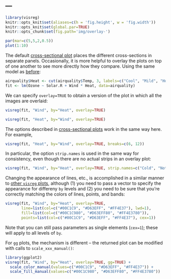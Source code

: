 ---
---

```r
library(visreg)
knitr::opts_knit$set(aliases=c(h = 'fig.height', w = 'fig.width'))
knitr::opts_knit$set(global.par=TRUE)
knitr::opts_chunk$set(fig.path='img/overlay-')
```
```r
par(mar=c(5,5,2,0.5))
plot(1:10)
```

The default [cross-sectional plot](cross.html) places the different cross-sections in separate panels.  Occasionally, it is more helpful to overlay the plots on top of one another to see more directly how they compare.  Using the same model as [before](cross.html):

```r
airquality$Heat <- cut(airquality$Temp, 3, labels=c("Cool", "Mild", "Hot"))
fit <- lm(Ozone ~ Solar.R + Wind * Heat, data=airquality)
```

We can specify `overlay=TRUE` to obtain a version of the plot in which all the images are overlaid:

```r
visreg(fit, "Wind", by="Heat", overlay=TRUE)
```

```r
visreg(fit, "Heat", by="Wind", overlay=TRUE)
```

The options described in [cross-sectional plots](cross.html) work in the same way here.  For example,

```r
visreg(fit, "Heat", by="Wind", overlay=TRUE, breaks=c(6, 12))
```

In particular, the option `strip.names` is used in the same way for consistency, even though there are no actual strips in an overlay plot:

```r
visreg(fit, "Wind", by="Heat", overlay=TRUE, strip.names=c("Cold", "Not so hot", "Really hot"))
```

Changing the appearance of lines, etc., is accomplished in a similar manner to [other `visreg` plots](options.html), although (1) you need to pass a vector to specify the appearance for differeny `by` levels and (2) you need to be sure that you're correctly matching the colors of lines, points, and bands:

```r
visreg(fit, "Wind", by="Heat", overlay=TRUE,
       line=list(col=c("#00C1C9", "#D63EFF", "#FF4E37"), lwd=1),
       fill=list(col=c("#00C1C980", "#D63EFF80", "#FF4E3780")),
       points=list(col=c("#00C1C9", "#D63EFF", "#FF4E37"), cex=1))
```

Note that you can still pass parameters as single elements (`cex=1`); these will apply to all levels of `by`.

For `gg` plots, the mechanism is different -- the returned plot can be modified with calls to `scale_xxx_manual()`:

```r
library(ggplot2)
visreg(fit, "Wind", by="Heat", overlay=TRUE, gg=TRUE) +
  scale_color_manual(values=c("#00C1C9", "#D63EFF", "#FF4E37")) +
  scale_fill_manual(values=c("#00C1C980", "#D63EFF80", "#FF4E3780"))
```

